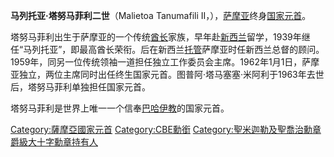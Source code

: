 {{Unreferenced|time=2022-02-02T07:10:29+00:00}}
{{Infobox officeholder
| prenominal-style
| name          = 馬列托亞·塔努馬菲利二世
| image         = Malietoa Tanumafili II (cropped).jpg
| caption       = 
| office        = [[薩摩亞國家元首|薩摩亞國家元首]]
| primeminister =
| vicepresident =
| term_start    = 1962年1月1日
| term_end    = 2007年5月11日 
| predecessor   = John Bird Wright
| successor     = [[圖福加·埃菲|圖福加·埃菲]]
| order2        = 馬列托亞
| term_start2   = 1940年
| term_end2     = 2007年5月11日
| predecessor2  = Malietoa Tanumafili I
| successor2    = 
| parents = [[Malietoa_Tanumafili_I|Malietoa Tanumafili I]] and Momoe Lupeuluiva Meleisea
| birth_date  = {{Birth date|df=yes|1913|1|4}}
| birth_place = [[西薩摩亞|西薩摩亞]]
| death_date  = {{Death date and age|df=yes|2007|5|11|1913|1|4}}
| death_place = {{flag|Samoa}}[[阿皮亞|阿皮亞]]
| resting_place= {{tsl|en|Mulinu'u||Mulinu'u}}
| spouse        = Lili Tunu
| party         = 
| religion= [[巴哈伊教|巴哈伊教]]
}}
'''马列托亚·塔努马菲利二世'''（Malietoa Tanumafili II，{{bd|1913年|1月4日|2007年|5月11日|catIdx=T}}），[[萨摩亚|萨摩亚]]终身[[萨摩亚国家元首|国家元首]]。

塔努马菲利出生于萨摩亚的一个传统[[酋长|酋长]]家族，早年赴[[新西兰|新西兰]]留学，1939年继任“马列托亚”，即最高酋长荣衔。后在新西兰[[國際聯盟#托管地|托管]]萨摩亚时任新西兰总督的顾问。1959年，同另一位传统领袖{{le|图普阿·塔马塞塞·米阿列|Tupua Tamasese Meaʻole}}一道担任独立工作委员会主席。1962年1月1日，萨摩亚独立，两位主席同时出任终生国家元首。图普阿·塔马塞塞·米阿利于1963年去世后，塔努马菲利单独担任国家元首。

塔努马菲利是世界上唯一一个信奉[[巴哈伊教|巴哈伊教]]的国家元首。

{{薩摩亞國家元首}}
{{Authority control}}
{{DEFAULTSORT:Tanumafili Ii, Malietoa}}
[[Category:薩摩亞國家元首|Category:薩摩亞國家元首]]
[[Category:CBE勳銜|Category:CBE勳銜]]
[[Category:聖米迦勒及聖喬治勳章爵級大十字勳章持有人|Category:聖米迦勒及聖喬治勳章爵級大十字勳章持有人]]